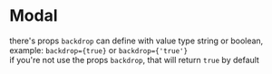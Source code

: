 
# Modal

<Preview>
  <Story id="molecules-modal--basic" />
</Preview>

there's props `backdrop` can define with value type string or boolean, example: `backdrop={true}` or `backdrop={'true'}`<br/>
if you're not use the props `backdrop`, that will return `true` by default

